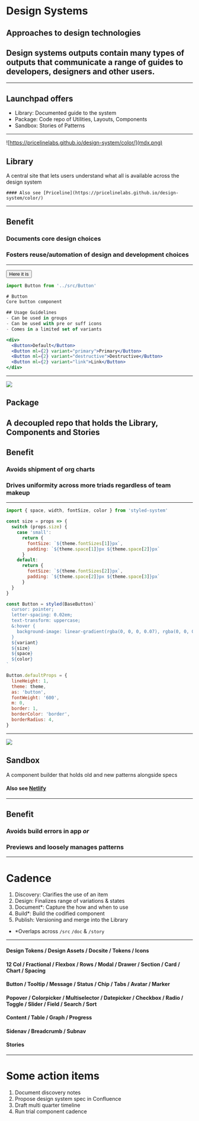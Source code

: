 
<Head>
  <title>Design Technologies-Systems</title>
</Head>


# Design Systems
Approaches to design technologies
---

## Design systems outputs contain many types of outputs that communicate a range of guides to developers, designers and other users.
---

## Launchpad offers

- Library: Documented guide to the system
- Package: Code repo of Utilities, Layouts, Components
- Sandbox: Stories of Patterns

---

![https://pricelinelabs.github.io/design-system/color/](mdx.png)
## Library
A central site that lets users understand what all is available across the design system

    #### Also see [Priceline](https://pricelinelabs.github.io/design-system/color/)
---

## Benefit
### Documents core design choices
### Fosters reuse/automation of design and development choices
---
<Button variant="primary" my={4}>Here it is</Button>

```jsx
import Button from '../src/Button'

# Button
Core button component

## Usage Guidelines
- Can be used in groups
- Can be used with pre or suff icons
- Comes in a limited set of variants

<div>
  <Button>Default</Button>
  <Button ml={2} variant="primary">Primary</Button>
  <Button ml={2} variant="destructive">Destructive</Button>
  <Button ml={2} variant="link">Link</Button>
</div>
```
---

![](repo.png)

## Package
A decoupled repo that holds the Library, Components and Stories
---

## Benefit
### Avoids shipment of org charts
### Drives uniformity across more triads regardless of team makeup
---

```jsx
import { space, width, fontSize, color } from 'styled-system'

const size = props => {
  switch (props.size) {
    case 'small':
      return {
        fontSize: `${theme.fontSizes[1]}px`,
        padding: `${theme.space[1]}px ${theme.space[2]}px`
      }
    default:
      return {
        fontSize: `${theme.fontSizes[2]}px`,
        padding: `${theme.space[2]}px ${theme.space[3]}px`
      }
  }
}

const Button = styled(BaseButton)`
  cursor: pointer;
  letter-spacing: 0.02em;
  text-transform: uppercase;
  &:hover {
    background-image: linear-gradient(rgba(0, 0, 0, 0.07), rgba(0, 0, 0, 0.07));
  }
  ${variant}
  ${size}
  ${space}
  ${color}
`

Button.defaultProps = {
  lineHeight: 1,
  theme: theme,
  as: 'button',
  fontWeight: '600',
  m: 0,
  border: 1,
  borderColor: 'border',
  borderRadius: 4,
}
```
---

![](storybook.png)

## Sandbox
A component builder that holds old and new patterns alongside specs

#### Also see [Netlify](https://storybook.netlify.com)
---

## Benefit
### Avoids build errors in app _or_
### Previews and loosely manages patterns
---

# Cadence

1. Discovery: Clarifies the use of an item
2. Design: Finalizes range of variations & states
3. Document*: Capture the how and when to use
4. Build*: Build the codified component
5. Publish: Versioning and merge into the Library

* *Overlaps across `/src` `/doc` & `/story`
---
#### Design Tokens / Design Assets / Docsite / Tokens / Icons
#### 12 Col / Fractional / Flexbox / Rows / Modal / Drawer / Section / Card / Chart / Spacing
#### Button / Tooltip / Message / Status / Chip / Tabs / Avatar / Marker
#### Popover / Colorpicker / Multiselector / Datepicker / Checkbox / Radio / Toggle / Slider / Field / Search / Sort
#### Content / Table / Graph / Progress
#### Sidenav / Breadcrumb / Subnav
#### Stories
---
# Some action items

1. Document discovery notes
2. Propose design system spec in Confluence
3. Draft multi quarter timeline
4. Run trial component cadence
